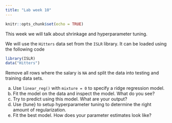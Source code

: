 ```yaml
---
title: "Lab week 10"
---
```


```r
knitr::opts_chunk$set(echo = TRUE)
```

This week we will talk about shrinkage and hyperparameter tuning.

We will use the `Hitters` data set from the `ISLR` library. It can be loaded using the following code

```r
library(ISLR)
data("Hitters")
```

Remove all rows where the salary is `NA` and split the data into testing and training data sets.


a. Use `linear_reg()` with  `mixture = 0` to specify a ridge regression model.
b. Fit the model on the data and inspect the model. What do you see?
c. Try to predict using this model. What are your output?
d. Use {tune} to setup hyperparameter tuning to determine the right amount of regularization.
e. Fit the best model. How does your parameter estimates look like?
